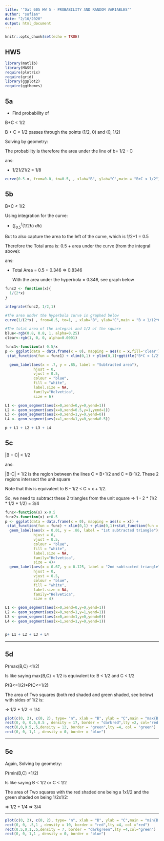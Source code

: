 ---
title: '"Dat 605 HW 5 - PROBABILITY AND RANDOM VARIABLES"'
author: "sufian"
date: "2/16/2020"
output: html_document
---

```{r setup, include=FALSE}
knitr::opts_chunk$set(echo = TRUE)
```

## HW5 

```{r , message=FALSE, warning=FALSE}

library(matlib)
library(MASS)
require(plotrix)
require(grid)
library(ggplot2)
require(ggthemes)

```

## 5a

- Find probability of 

 B+C < 1/2
 
 B + C < 1/2 passes through the points (1/2, 0) and (0, 1/2)
 
 Solving by geometry:
 
 The probability is therefore the area under the line of b= 1/2 - C
 
ans:

- 1/2*1/2*1/2 = 1/8

```{r}

curve(0.5-x, from=0.0, to=0.5, , xlab="B", ylab="C",main = "B+C < 1/2")

```

## 5b

B*C < 1/2

 Using integration for the curve:
 
  - $\left(\int_{0.5}^{1} (1/2b) \; db\right)$ 
  
But to also capture the area to the left of the curve, which is 1/2*1 = 0.5

Therefore the Total area is: 0.5 + area under the curve (from the integral above):

ans:

-  Total Area = 0.5 + 0.346 => 0.8346

   With the area under the hyperbola = 0.346, see graph below

```{r}
func2 <- function(x){
  1/(2*x)
}

integrate(func2, 1/2,1)

```
```{r}
#The area under the hyperbola curve is graphed below
curve(1/(2*x) , from=0.5, to=1, , xlab="B", ylab="C",main = "B < 1/(2*C)")

```
```{r}
#The total area of the integral and 1/2 of the square 
blue<-rgb(0.8, 0.8, 1, alpha=0.25)
clear<-rgb(1, 0, 0, alpha=0.0001)

func1<-function(x) 0.5/x
p <- ggplot(data = data.frame(x = 0), mapping = aes(x = x,fill='clear')) + 
 stat_function(fun = func1) + xlim(0,1) + ylim(0,1)+ggtitle("B*C < 1/2")+ theme_economist()+

  geom_label(aes(x = .7, y = .85, label = "Subtracted area"), 
             hjust = 0, 
             vjust = 0.5, 
             colour = "blue", 
             fill = "white", 
             label.size = NA, 
             family="Helvetica", 
             size = 6)

L1 <- geom_segment(aes(x=0,xend=0,y=0,yend=1))
L2 <- geom_segment(aes(x=0,xend=0.5,y=1,yend=1))
L3 <- geom_segment(aes(x=0,xend=1,y=0,yend=0))
L4 <- geom_segment(aes(x=1,xend=1,y=0,yend=0.5))

p + L1 + L2 + L3 + L4
```

## 5c

 |B − C| < 1/2
 
 
ans:

|B-C| < 1/2 is the region between the lines C = B+1/2 and C = B-1/2.  These 2 regions intersect the unit square 

Note that this is equivalent to B - 1/2 < C < x + 1/2.

So, we need to subtract these 2 triangles from the unit square => 1 - 2 * (1/2 * 1/2 * 1/2) = 3/4

```{r}

func<-function(x) x-0.5
func2<-function(x) x+0.5
p <- ggplot(data = data.frame(x = 0), mapping = aes(x = x)) + 
 stat_function(fun = func) + xlim(0,1) + ylim(0,1)+stat_function(fun = func2)+ggtitle("|B-C| < 1/2")+ theme_economist()+
  geom_label(aes(x = 0.01, y = .86, label = "1st subtracted triangle"), 
             hjust = 0, 
             vjust = 0.5, 
             colour = "blue", 
             fill = "white", 
             label.size = NA, 
             family="Helvetica", 
             size = 4)+
  geom_label(aes(x = 0.67, y = 0.125, label = "2nd subtracted triangle"), 
             hjust = 0, 
             vjust = 0.5, 
             colour = "blue", 
             fill = "white", 
             label.size = NA, 
             family="Helvetica", 
             size = 4)

L1 <- geom_segment(aes(x=0,xend=0,y=0,yend=1))
L2 <- geom_segment(aes(x=0,xend=1,y=1,yend=1))
L3 <- geom_segment(aes(x=0,xend=1,y=0,yend=0))
L4 <- geom_segment(aes(x=1,xend=1,y=0,yend=1))


p+ L1 + L2 + L3 + L4
```

------------------------------------------------------------------------------------------------------------------

\clearpage

## 5d

P(max(B,C) <1/2)

Is like saying max{B,C} < 1/2 is equivalent to:  B < 1/2 and C < 1/2

P(B<=1/2)*P(C<=1/2)

The area of Two squares (both red shaded and green shaded, see below) with sides of 1/2 is:

=> 1/2 * 1/2 => 1/4

```{r}

plot(c(0, 2), c(0, 2), type= "n", xlab = "B", ylab = "C",main = "max{B,C} < 1/2",lwd = 15)
rect(0, 0, 0.5,0.5 , density = 17, border = "darkred",lty =2, col='red')
rect(0,0,0.5,.5,density = 12, border = "green",lty =4, col = 'green')
rect(0, 0, 1,1 , density = 0, border = "blue")


```


------------------------------------------------------------------------------------------------------------------

\clearpage

## 5e

Again, Solving by geometry:

P(min(B,C) <1/2)

Is like saying B < 1/2 or C < 1/2

The area of Two squares with the red shaded one being a 1x1/2 and the green shaded on being 1/2x1/2:

=> 1/2 + 1/4 => 3/4


------------------------------------------------------------------------------------------------------------------

\clearpage



```{r}
plot(c(0, 2), c(0, 2), type= "n", xlab = "B", ylab = "C",main = "min{B,C} < 1/2",lwd = 10)
rect(0, 0, .5,1 , density = 10, border = "red",lty =4, col ="red")
rect(0.5,0,1,.5,density = 7, border = "darkgreen",lty =4,col="green")
rect(0, 0, 1,1 , density = 0, border = "blue")

```




